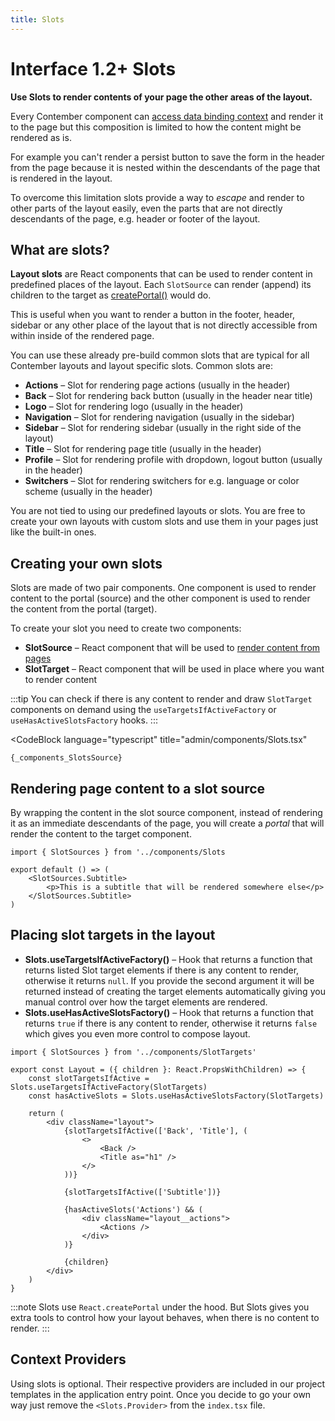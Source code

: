 ```yaml
---
title: Slots
---
```



# <span className="version">Interface 1.2+</span> Slots

**Use Slots to render contents of your page the other areas of the layout.**

Every Contember component can [access data binding context](/reference/admin/data-binding/overview/)
and render it to the page but this composition is limited to how the content might be rendered as is.

For example you can't render a persist button to save the form in the header from the page because
it is nested within the descendants of the page that is rendered in the layout.

To overcome this limitation slots provide a way to *escape*  and render to other parts of the layout easily, even
the parts that are not directly descendants of the page, e.g. header or footer of the layout.

## What are slots?

**Layout slots** are React components that can be used to render content in predefined
places of the layout. Each `SlotSource` can render (append) its children to the target as
[createPortal()](https://react.dev/reference/react-dom/createPortal) would do.

This is useful when you want to render a button in the footer, header, sidebar or any
other place of the layout that is not directly accessible from within inside of the rendered page.

You can use these already pre-build common slots that are typical for all Contember
layouts and layout specific slots. Common slots are:

- **Actions** – Slot for rendering page actions (usually in the header)
- **Back** – Slot for rendering back button (usually in the header near title)
- **Logo** – Slot for rendering logo (usually in the header)
- **Navigation** – Slot for rendering navigation (usually in the sidebar)
- **Sidebar** – Slot for rendering sidebar (usually in the right side of the layout)
- **Title** – Slot for rendering page title (usually in the header)
- **Profile** – Slot for rendering profile with dropdown, logout button (usually in the header)
- **Switchers** – Slot for rendering switchers for e.g. language or color scheme (usually in the header)

You are not tied to using our predefined layouts or slots. You are free to create your own layouts with
custom slots and use them in your pages just like the built-in ones.

## Creating your own slots

Slots are made of two pair components. One component is used to render content to the portal (source)
and the other component is used to render the content from the portal (target).

To create your slot you need to create two components:

- **SlotSource** – React component that will be used to [render content from pages](#1-rendering-content-to-slot-from-the-page)
- **SlotTarget** – React component that will be used in place where you want to render content

:::tip
You can check if there is any content to render and draw `SlotTarget` components on demand using
the `useTargetsIfActiveFactory` or `useHasActiveSlotsFactory` hooks.
:::

<CodeBlock
	language="typescript"
	title="admin/components/Slots.tsx"
>
	{_components_SlotsSource}
</CodeBlock>

## Rendering page content to a slot source

By wrapping the content in the slot source component, instead of rendering it as an immediate
descendants of the page, you will create a *portal* that will render the content to the
target component.

```tsx title="admin/pages/example.tsx" {4}
import { SlotSources } from '../components/Slots

export default () => (
	<SlotSources.Subtitle>
		<p>This is a subtitle that will be rendered somewhere else</p>
	</SlotSources.Subtitle>
)
```

## Placing slot targets in the layout

- **Slots.useTargetsIfActiveFactory()** – Hook that returns a function that returns listed Slot target elements
if there is any content to render, otherwise it returns `null`. If you provide the second argument
it will be returned instead of creating the target elements automatically giving you manual control
over how the target elements are rendered.
- **Slots.useHasActiveSlotsFactory()** – Hook that returns a function that returns `true` if there is any content
to render, otherwise it returns `false` which gives you even more control to compose layout.

```tsx title="admin/components/Layout.tsx" {4-5,9-14,16,18-22}
import { SlotSources } from '../components/SlotTargets'

export const Layout = ({ children }: React.PropsWithChildren) => {
	const slotTargetsIfActive = Slots.useTargetsIfActiveFactory(SlotTargets)
	const hasActiveSlots = Slots.useHasActiveSlotsFactory(SlotTargets)

	return (
		<div className="layout">
			{slotTargetsIfActive(['Back', 'Title'], (
				<>
					<Back />
					<Title as="h1" />
				</>
			))}

			{slotTargetsIfActive(['Subtitle'])}

			{hasActiveSlots('Actions') && (
				<div className="layout__actions">
					<Actions />
				</div>
			)}

			{children}
		</div>
	)
}
```

:::note
Slots use `React.createPortal` under the hood. But  Slots gives you extra tools to control how your layout behaves, when there is no content to render.
:::

## Context Providers

Using slots is optional. Their respective providers are included in our project templates in the application entry point.
Once you decide to go your own way just remove the `<Slots.Provider>` from the `index.tsx` file.

